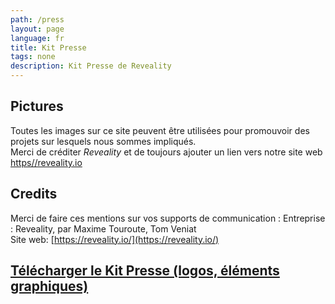 ```yaml
---
path: /press
layout: page
language: fr
title: Kit Presse
tags: none
description: Kit Presse de Reveality
---
```



## Pictures

Toutes les images sur ce site peuvent être utilisées pour promouvoir des projets sur lesquels nous sommes impliqués.  
Merci de créditer _Reveality_ et de toujours ajouter un lien vers notre site web  [https//reveality.io](https//reveality.io)

## Credits

Merci de faire ces mentions sur vos supports de communication :
Entreprise : Reveality, par Maxime Touroute, Tom Veniat  
Site web: [https://reveality.io/](https://reveality.io/)  

## [Télécharger le Kit Presse (logos, éléments graphiques)](RevealityPressKit.zip)